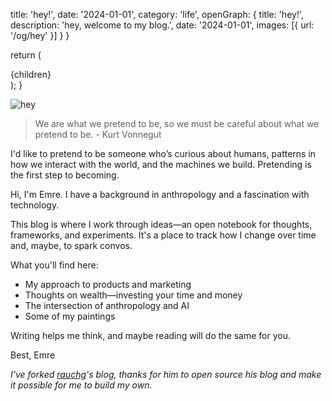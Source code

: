   title: 'hey!',
  date: '2024-01-01',
  category: 'life',
  openGraph: {
    title: 'hey!',
    description: 'hey, welcome to my blog.',
    date: '2024-01-01',
    images: [{ url: '/og/hey' }]
  }
}

  return (
    <article className="prose dark:prose-invert">
      {children}
    </article>
  );
}

![hey](/og/hey.jpg)

> We are what we pretend to be, so we must be careful about what we pretend to be. - Kurt Vonnegut

I'd like to pretend to be someone who’s curious about humans, patterns in how we interact with the world, and the machines we build. Pretending is the first step to becoming.

Hi, I'm Emre. I have a background in anthropology and a fascination with technology. 

This blog is where I work through ideas—an open notebook for thoughts, frameworks, and experiments. It's a place to track how I change over time and, maybe, to spark convos.

What you'll find here:

- My approach to products and marketing
- Thoughts on wealth—investing your time and money
- The intersection of anthropology and AI
- Some of my paintings

Writing helps me think, and maybe reading will do the same for you.

Best,
Emre

*I've forked <a href="https://github.com/rauchg/blog" target="_blank" rel="noopener noreferrer">rauchg</a>'s blog, thanks for him to open source his blog and make it possible for me to build my own.*
